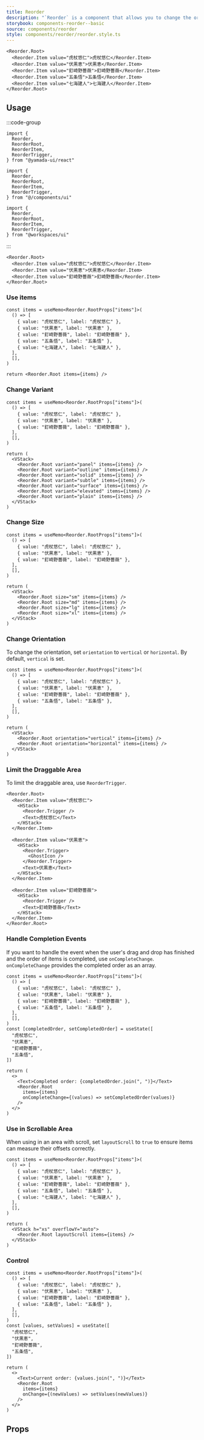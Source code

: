 ```yaml
---
title: Reorder
description: "`Reorder` is a component that allows you to change the order of items using drag and drop."
storybook: components-reorder--basic
source: components/reorder
style: components/reorder/reorder.style.ts
---
```


```tsx preview
<Reorder.Root>
  <Reorder.Item value="虎杖悠仁">虎杖悠仁</Reorder.Item>
  <Reorder.Item value="伏黒恵">伏黒恵</Reorder.Item>
  <Reorder.Item value="釘崎野薔薇">釘崎野薔薇</Reorder.Item>
  <Reorder.Item value="五条悟">五条悟</Reorder.Item>
  <Reorder.Item value="七海建人">七海建人</Reorder.Item>
</Reorder.Root>
```

## Usage

:::code-group

```tsx [package]
import {
  Reorder,
  ReorderRoot,
  ReorderItem,
  ReorderTrigger,
} from "@yamada-ui/react"
```

```tsx [alias]
import {
  Reorder,
  ReorderRoot,
  ReorderItem,
  ReorderTrigger,
} from "@/components/ui"
```

```tsx [monorepo]
import {
  Reorder,
  ReorderRoot,
  ReorderItem,
  ReorderTrigger,
} from "@workspaces/ui"
```

:::

```tsx
<Reorder.Root>
  <Reorder.Item value="虎杖悠仁">虎杖悠仁</Reorder.Item>
  <Reorder.Item value="伏黒恵">伏黒恵</Reorder.Item>
  <Reorder.Item value="釘崎野薔薇">釘崎野薔薇</Reorder.Item>
</Reorder.Root>
```

### Use items

```tsx preview functional
const items = useMemo<Reorder.RootProps["items"]>(
  () => [
    { value: "虎杖悠仁", label: "虎杖悠仁" },
    { value: "伏黒恵", label: "伏黒恵" },
    { value: "釘崎野薔薇", label: "釘崎野薔薇" },
    { value: "五条悟", label: "五条悟" },
    { value: "七海建人", label: "七海建人" },
  ],
  [],
)

return <Reorder.Root items={items} />
```

### Change Variant

```tsx preview functional
const items = useMemo<Reorder.RootProps["items"]>(
  () => [
    { value: "虎杖悠仁", label: "虎杖悠仁" },
    { value: "伏黒恵", label: "伏黒恵" },
    { value: "釘崎野薔薇", label: "釘崎野薔薇" },
  ],
  [],
)

return (
  <VStack>
    <Reorder.Root variant="panel" items={items} />
    <Reorder.Root variant="outline" items={items} />
    <Reorder.Root variant="solid" items={items} />
    <Reorder.Root variant="subtle" items={items} />
    <Reorder.Root variant="surface" items={items} />
    <Reorder.Root variant="elevated" items={items} />
    <Reorder.Root variant="plain" items={items} />
  </VStack>
)
```

### Change Size

```tsx preview functional
const items = useMemo<Reorder.RootProps["items"]>(
  () => [
    { value: "虎杖悠仁", label: "虎杖悠仁" },
    { value: "伏黒恵", label: "伏黒恵" },
    { value: "釘崎野薔薇", label: "釘崎野薔薇" },
  ],
  [],
)

return (
  <VStack>
    <Reorder.Root size="sm" items={items} />
    <Reorder.Root size="md" items={items} />
    <Reorder.Root size="lg" items={items} />
    <Reorder.Root size="xl" items={items} />
  </VStack>
)
```

### Change Orientation

To change the orientation, set `orientation` to `vertical` or `horizontal`. By default, `vertical` is set.

```tsx preview functional
const items = useMemo<Reorder.RootProps["items"]>(
  () => [
    { value: "虎杖悠仁", label: "虎杖悠仁" },
    { value: "伏黒恵", label: "伏黒恵" },
    { value: "釘崎野薔薇", label: "釘崎野薔薇" },
    { value: "五条悟", label: "五条悟" },
  ],
  [],
)

return (
  <VStack>
    <Reorder.Root orientation="vertical" items={items} />
    <Reorder.Root orientation="horizontal" items={items} />
  </VStack>
)
```

### Limit the Draggable Area

To limit the draggable area, use `ReorderTrigger`.

```tsx preview
<Reorder.Root>
  <Reorder.Item value="虎杖悠仁">
    <HStack>
      <Reorder.Trigger />
      <Text>虎杖悠仁</Text>
    </HStack>
  </Reorder.Item>

  <Reorder.Item value="伏黒恵">
    <HStack>
      <Reorder.Trigger>
        <GhostIcon />
      </Reorder.Trigger>
      <Text>伏黒恵</Text>
    </HStack>
  </Reorder.Item>

  <Reorder.Item value="釘崎野薔薇">
    <HStack>
      <Reorder.Trigger />
      <Text>釘崎野薔薇</Text>
    </HStack>
  </Reorder.Item>
</Reorder.Root>
```

### Handle Completion Events

If you want to handle the event when the user's drag and drop has finished and the order of items is completed, use `onCompleteChange`. `onCompleteChange` provides the completed order as an array.

```tsx preview functional
const items = useMemo<Reorder.RootProps["items"]>(
  () => [
    { value: "虎杖悠仁", label: "虎杖悠仁" },
    { value: "伏黒恵", label: "伏黒恵" },
    { value: "釘崎野薔薇", label: "釘崎野薔薇" },
    { value: "五条悟", label: "五条悟" },
  ],
  [],
)
const [completedOrder, setCompletedOrder] = useState([
  "虎杖悠仁",
  "伏黒恵",
  "釘崎野薔薇",
  "五条悟",
])

return (
  <>
    <Text>Completed order: {completedOrder.join(", ")}</Text>
    <Reorder.Root
      items={items}
      onCompleteChange={(values) => setCompletedOrder(values)}
    />
  </>
)
```

### Use in Scrollable Area

When using in an area with scroll, set `layoutScroll` to `true` to ensure items can measure their offsets correctly.

```tsx preview functional
const items = useMemo<Reorder.RootProps["items"]>(
  () => [
    { value: "虎杖悠仁", label: "虎杖悠仁" },
    { value: "伏黒恵", label: "伏黒恵" },
    { value: "釘崎野薔薇", label: "釘崎野薔薇" },
    { value: "五条悟", label: "五条悟" },
    { value: "七海建人", label: "七海建人" },
  ],
  [],
)

return (
  <VStack h="xs" overflowY="auto">
    <Reorder.Root layoutScroll items={items} />
  </VStack>
)
```

### Control

```tsx preview functional
const items = useMemo<Reorder.RootProps["items"]>(
  () => [
    { value: "虎杖悠仁", label: "虎杖悠仁" },
    { value: "伏黒恵", label: "伏黒恵" },
    { value: "釘崎野薔薇", label: "釘崎野薔薇" },
    { value: "五条悟", label: "五条悟" },
  ],
  [],
)
const [values, setValues] = useState([
  "虎杖悠仁",
  "伏黒恵",
  "釘崎野薔薇",
  "五条悟",
])

return (
  <>
    <Text>Current order: {values.join(", ")}</Text>
    <Reorder.Root
      items={items}
      onChange={(newValues) => setValues(newValues)}
    />
  </>
)
```

## Props

<PropsTable name="reorder" />
